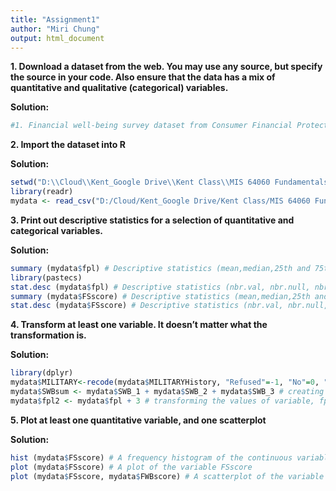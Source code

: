 ```yaml
---
title: "Assignment1"
author: "Miri Chung"
output: html_document
---
```


**1. Download a dataset from the web. You may use any source, but specify the source in your code. Also ensure that the data has a mix of quantitative and qualitative (categorical) variables.**

**Solution:**
```r
#1. Financial well-being survey dataset from Consumer Financial Protection Bureau, https://www.consumerfinance.gov/. 
```

**2. Import the dataset into R**

**Solution:**
```r
setwd("D:\\Cloud\\Kent_Google Drive\\Kent Class\\MIS 64060 Fundamentals of Machine Learning\\Assignment\\Assignment 1") #set the working directory
library(readr)
mydata <- read_csv("D:/Cloud/Kent_Google Drive/Kent Class/MIS 64060 Fundamentals of Machine Learning/Assignment/Assignment 1/NFWBS_PUF_2016_data.csv") # rename the dataset for the future reference
```

**3. Print out descriptive statistics for a selection of quantitative and categorical variables.**

**Solution:**
```r
summary (mydata$fpl) # Descriptive statistics (mean,median,25th and 75th quartiles,min,max)of categorical variable =fpl, Poverty Status
library(pastecs)
stat.desc (mydata$fpl) # Descriptive statistics (nbr.val, nbr.null, nbr.na, min max, range, sum, median, mean, SE.mean, CI.mean, var, std.dev, coef.var) of categorical variable =fpl, Poverty Status
summary (mydata$FSscore) # Descriptive statistics (mean,median,25th and 75th quartiles,min,max)of quantitative variable = FSscore, finanacial well-being scale score
stat.desc (mydata$FSscore) # Descriptive statistics (nbr.val, nbr.null, nbr.na, min max, range, sum, median, mean, SE.mean, CI.mean, var, std.dev, coef.var) of quantitative variable = FSscore, finanacial well-being scale score

```

**4. Transform at least one variable. It doesn't matter what the transformation is.**

**Solution:**
```r
library(dplyr)
mydata$MILITARY<-recode(mydata$MILITARYHistory, "Refused"=-1, "No"=0, "Yes"=1) # record string value of MILITARYhistory to numeric value
mydata$SWBsum <- mydata$SWB_1 + mydata$SWB_2 + mydata$SWB_3 # creating SWBsum by summing three variables, SWB_1, SWB_2, and SWB_3
mydata$fpl2 <- mydata$fpl + 3 # transforming the values of variable, fpl, by adding 3.
```

**5. Plot at least one quantitative variable, and one scatterplot**

**Solution:**
```r
hist (mydata$FSscore) # A frequency histogram of the continuous variable FSscore (finanacial well-being scale score) from the data frame mydata
plot (mydata$FSscore) # A plot of the variable FSscore 
plot (mydata$FSscore, mydata$FWBscore) # A scatterplot of the variable FSscore and FWBscore
```